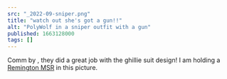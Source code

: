 ```yaml
---
src: "_2022-09-sniper.png"
title: "watch out she's got a gun!!"
alt: "PolyWolf in a sniper outfit with a gun"
published: 1663128000
tags: []
---
```


Comm by <TwitterLink username="19Vodnik" />, they did a great job with the ghillie suit design! I am holding a <a href="https://en.wikipedia.org/wiki/Remington_MSR">Remington MSR</a> in this picture.
